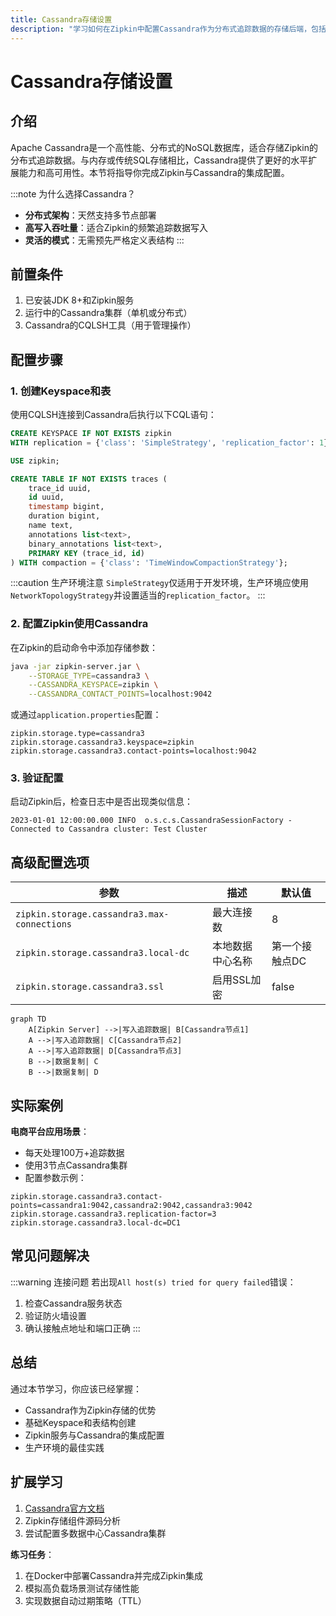 ```yaml
---
title: Cassandra存储设置
description: "学习如何在Zipkin中配置Cassandra作为分布式追踪数据的存储后端，包括基础概念、安装步骤和实际应用示例。"
---
```


# Cassandra存储设置

## 介绍

Apache Cassandra是一个高性能、分布式的NoSQL数据库，适合存储Zipkin的分布式追踪数据。与内存或传统SQL存储相比，Cassandra提供了更好的水平扩展能力和高可用性。本节将指导你完成Zipkin与Cassandra的集成配置。

:::note 为什么选择Cassandra？
- **分布式架构**：天然支持多节点部署<br />
- **高写入吞吐量**：适合Zipkin的频繁追踪数据写入<br />
- **灵活的模式**：无需预先严格定义表结构
:::

## 前置条件

1. 已安装JDK 8+和Zipkin服务
2. 运行中的Cassandra集群（单机或分布式）
3. Cassandra的CQLSH工具（用于管理操作）

## 配置步骤

### 1. 创建Keyspace和表

使用CQLSH连接到Cassandra后执行以下CQL语句：

```sql
CREATE KEYSPACE IF NOT EXISTS zipkin
WITH replication = {'class': 'SimpleStrategy', 'replication_factor': 1};

USE zipkin;

CREATE TABLE IF NOT EXISTS traces (
    trace_id uuid,
    id uuid,
    timestamp bigint,
    duration bigint,
    name text,
    annotations list<text>,
    binary_annotations list<text>,
    PRIMARY KEY (trace_id, id)
) WITH compaction = {'class': 'TimeWindowCompactionStrategy'};
```

:::caution 生产环境注意
`SimpleStrategy`仅适用于开发环境，生产环境应使用`NetworkTopologyStrategy`并设置适当的`replication_factor`。
:::

### 2. 配置Zipkin使用Cassandra

在Zipkin的启动命令中添加存储参数：

```bash
java -jar zipkin-server.jar \
    --STORAGE_TYPE=cassandra3 \
    --CASSANDRA_KEYSPACE=zipkin \
    --CASSANDRA_CONTACT_POINTS=localhost:9042
```

或通过`application.properties`配置：

```properties
zipkin.storage.type=cassandra3
zipkin.storage.cassandra3.keyspace=zipkin
zipkin.storage.cassandra3.contact-points=localhost:9042
```

### 3. 验证配置

启动Zipkin后，检查日志中是否出现类似信息：

```
2023-01-01 12:00:00.000 INFO  o.s.c.s.CassandraSessionFactory - Connected to Cassandra cluster: Test Cluster
```

## 高级配置选项

| 参数 | 描述 | 默认值 |
|------|------|--------|
| `zipkin.storage.cassandra3.max-connections` | 最大连接数 | 8 |
| `zipkin.storage.cassandra3.local-dc` | 本地数据中心名称 | 第一个接触点DC |
| `zipkin.storage.cassandra3.ssl` | 启用SSL加密 | false |

```mermaid
graph TD
    A[Zipkin Server] -->|写入追踪数据| B[Cassandra节点1]
    A -->|写入追踪数据| C[Cassandra节点2]
    A -->|写入追踪数据| D[Cassandra节点3]
    B -->|数据复制| C
    B -->|数据复制| D
```

## 实际案例

**电商平台应用场景**：
- 每天处理100万+追踪数据
- 使用3节点Cassandra集群
- 配置参数示例：

```properties
zipkin.storage.cassandra3.contact-points=cassandra1:9042,cassandra2:9042,cassandra3:9042
zipkin.storage.cassandra3.replication-factor=3
zipkin.storage.cassandra3.local-dc=DC1
```

## 常见问题解决

:::warning 连接问题
若出现`All host(s) tried for query failed`错误：
1. 检查Cassandra服务状态
2. 验证防火墙设置
3. 确认接触点地址和端口正确
:::

## 总结

通过本节学习，你应该已经掌握：
- Cassandra作为Zipkin存储的优势
- 基础Keyspace和表结构创建
- Zipkin服务与Cassandra的集成配置
- 生产环境的最佳实践

## 扩展学习

1. [Cassandra官方文档](https://cassandra.apache.org/doc/latest/)
2. Zipkin存储组件源码分析
3. 尝试配置多数据中心Cassandra集群

**练习任务**：
1. 在Docker中部署Cassandra并完成Zipkin集成
2. 模拟高负载场景测试存储性能
3. 实现数据自动过期策略（TTL）